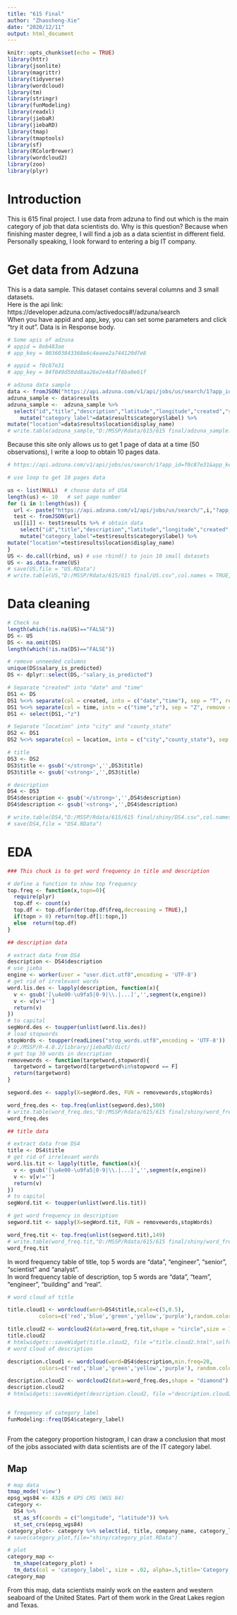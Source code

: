 ---
title: "615 Final"
author: "Zhaosheng-Xie"
date: "2020/12/11"
output: html_document
---

```{r setup, include=FALSE}
knitr::opts_chunk$set(echo = TRUE)
library(httr)
library(jsonlite)
library(magrittr)
library(tidyverse)
library(wordcloud)
library(tm)
library(stringr)
library(funModeling)
library(readxl)
library(jiebaR)
library(jiebaRD)
library(tmap)
library(tmaptools)
library(sf)
library(RColorBrewer)
library(wordcloud2)
library(zoo)
library(plyr)
```
# Introduction
  This is 615 final project. I use data from adzuna to find out which is the main category of job that data scientists do. Why is this question? Because when finishing master degree, I will find a job as a data scientist in different field. Personally speaking, I look forward to entering a big IT company. 


# Get data from Adzuna

This is a data sample. This dataset contains several columns and 3 small datasets.  
Here is the api link: https://developer.adzuna.com/activedocs#!/adzuna/search  
When you have appid and app_key, you can set some parameters and click "try it out". Data is in Response body.

```{r}
# Some apis of adzuna
# appid = 8eb483ae
# app_key = 003603843368e6c4eaee2a744120d7e8

# appid = f0c87e31
# app_key = 84f049d50dd8aa26e2e48aff8ba0e61f

# adzuna data sample
data <- fromJSON("https://api.adzuna.com/v1/api/jobs/us/search/1?app_id=8eb483ae&app_key=003603843368e6c4eaee2a744120d7e8&results_per_page=50&what_phrase=data&what_or=data%20scientce%20statistician&title_only=data%20scientist")
adzuna_sample <- data$results
adzuna_sample <-  adzuna_sample %>% 
  select("id","title","description","latitude","longitude","created","salary_is_predicted") %>%    mutate("company_name"=data$results$company$display_name) %>%  # choose some columns
    mutate("category_label"=data$results$category$label) %>% 
mutate("location"=data$results$location$display_name)
# write.table(adzuna_sample,"D:/MSSP/Rdata/615/615 final/adzuna_sample.csv",col.names = TRUE,row.name = FALSE,sep = ",")

```



Because this site only allows us to get 1 page of data at a time (50 observations), I write a loop to obtain 10 pages data.
```{r}
# https://api.adzuna.com/v1/api/jobs/us/search/1?app_id=f0c87e31&app_key=84f049d50dd8aa26e2e48aff8ba0e61f&results_per_page=50&what_phrase=data&what_or=data%20scientce%20statistician

# use loop to get 10 pages data

us <- list(NULL)  # choose data of USA
length(us) <- 10   # set page number
for (i in 1:length(us)) {
  url <- paste("https://api.adzuna.com/v1/api/jobs/us/search/",i,"?app_id=f0c87e31&app_key=84f049d50dd8aa26e2e48aff8ba0e61f&results_per_page=50&what_phrase=data&what_or=data%20scientce%20statistician",sep = "")
  test <- fromJSON(url)
  us[[i]] <- test$results %>% # obtain data
    select("id","title","description","latitude","longitude","created","salary_is_predicted") %>%    mutate("company_name"=test$results$company$display_name) %>%  # choose some columns
    mutate("category_label"=test$results$category$label) %>% 
mutate("location"=test$results$location$display_name)
}
US <- do.call(rbind, us) # use rbind() to join 10 small datasets
US <- as.data.frame(US)
# save(US,file = "US.RData")
# write.table(US,"D:/MSSP/Rdata/615/615 final/US.csv",col.names = TRUE,row.name = FALSE,sep = ",")

```

# Data cleaning
```{r}
# Check na
length(which(!is.na(US)=="FALSE")) 
DS <- US
DS <- na.omit(DS)
length(which(!is.na(DS)=="FALSE")) 

# remove unneeded columns
unique(DS$salary_is_predicted)
DS <- dplyr::select(DS,-"salary_is_predicted")

# Separate "created" into "date" and "time"
DS1 <- DS
DS1 %<>% separate(col = created, into = c("date","time"), sep = "T", remove = TRUE)
DS1 %<>% separate(col = time, into = c("time","z"), sep = "Z", remove = TRUE)
DS1 <- select(DS1,-"z")

# Separate "location" into "city" and "county_state"
DS2 <- DS1
DS2 %<>% separate(col = location, into = c("city","county_state"), sep = ",", remove = TRUE)

# title
DS3 <- DS2
DS3$title <- gsub('</strong>','',DS3$title)
DS3$title <- gsub('<strong>','',DS3$title)

# description
DS4 <- DS3
DS4$description <- gsub('</strong>','',DS4$description)
DS4$description <- gsub('<strong>','',DS4$description)

# write.table(DS4,"D:/MSSP/Rdata/615/615 final/shiny/DS4.csv",col.names = TRUE,row.name = FALSE,sep = ",")
# save(DS4,file = "DS4.RData")

```

# EDA
```{r}
### This chuck is to get word frequency in title and description

# define a function to show top frequency
top.freq <- function(x,topn=0){
  require(plyr)
  top.df <- count(x) 
  top.df <- top.df[order(top.df$freq,decreasing = TRUE),]
  if(topn > 0) return(top.df[1:topn,])
  else  return(top.df)
}

## description data

# extract data from DS4
description <- DS4$description
# use jieba
engine <- worker(user = "user.dict.utf8",encoding = 'UTF-8')
# get rid of irrelevant words
word.lis.des <- lapply(description, function(x){
  v <- gsub('[\u4e00-\u9fa5|0-9|\\.|...]','',segment(x,engine))
  v <- v[v!='']
  return(v)
})
# to capital
segWord.des <- toupper(unlist(word.lis.des))
# load stopwords
stopWords <- toupper(readLines("stop_words.utf8",encoding = 'UTF-8'))
# D:/MSSP/R-4.0.2/library/jiebaRD/dict/
# get top 30 words in description
removewords <- function(targetword,stopword){
  targetword = targetword[targetword%in%stopword == F]
  return(targetword)
}

segword.des <- sapply(X=segWord.des, FUN = removewords,stopWords)

word_freq.des <- top.freq(unlist(segword.des),500)
# write.table(word_freq.des,"D:/MSSP/Rdata/615/615 final/shiny/word_freq.des.csv",col.names = TRUE,row.name = FALSE,sep = ",")
word_freq.des

## title data

# extract data from DS4
title <- DS4$title
# get rid of irrelevant words
word.lis.tit <- lapply(title, function(x){
  v <- gsub('[\u4e00-\u9fa5|0-9|\\.|...]','',segment(x,engine))
  v <- v[v!='']
  return(v)
})
# to capital
segWord.tit <- toupper(unlist(word.lis.tit))

# get word frequency in description
segword.tit <- sapply(X=segWord.tit, FUN = removewords,stopWords)

word_freq.tit <- top.freq(unlist(segword.tit),149)
# write.table(word_freq.tit,"D:/MSSP/Rdata/615/615 final/shiny/word_freq.tit.csv",col.names = TRUE,row.name = FALSE,sep = ",")
word_freq.tit
```
  In word frequency table of title, top 5 words are "data", "engineer", "senior", "scientist" and "analyst".  
  In word frequency table of description, top 5 words are "data", "team", "engineer", "building" and "real".

```{r wordcloud,warnings=FALSE}
# word cloud of title

title.cloud1 <- wordcloud(word=DS4$title,scale=c(5,0.5),
          colors=c('red','blue','green','yellow','purple'),random.color=F,random.order=T)

title.cloud2 <- wordcloud2(data=word_freq.tit,shape = "circle",size = 1)
title.cloud2
# htmlwidgets::saveWidget(title.cloud2, file ="title.cloud2.html",selfcontained = FALSE)
# word cloud of description

description.cloud1 <- wordcloud(word=DS4$description,min.freq=20,
          colors=c('red','blue','green','yellow','purple'), random.color=F)

description.cloud2 <- wordcloud2(data=word_freq.des,shape = "diamond")
description.cloud2
# htmlwidgets::saveWidget(description.cloud2, file ="description.cloud2.html",selfcontained = FALSE)


# frequency of category_label
funModeling::freq(DS4$category_label)



```
  From the category proportion histogram, I can draw a conclusion that most of the jobs associated with data scientists are of the IT category label.



## Map
```{r}
# map data
tmap_mode('view')
epsg_wgs84 <- 4326 # GPS CRS (WGS 84)
category <- 
  DS4 %>% 
  st_as_sf(coords = c("longitude", "latitude")) %>%
  st_set_crs(epsg_wgs84)
category_plot<- category %>% select(id, title, company_name, category_label,date, geometry)
# save(category_plot,file="shiny/category_plot.RData")
```

```{r}
# plot
category_map <-
  tm_shape(category_plot) +
  tm_dots(col = 'category_label', size = .02, alpha=.5,title='Category label') 
category_map
```
  From this map, data scientists mainly work on the eastern and western seaboard of the United States. Part of them work in the Great Lakes region and Texas.
